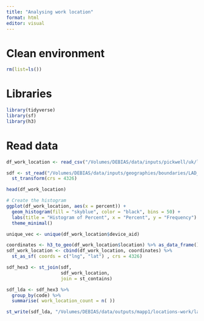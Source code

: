 ```yaml
---
title: "Analysing work location"
format: html
editor: visual
---
```


# Clean environment

```r
rm(list=ls())
```

# Libraries

```r
library(tidyverse)
library(sf)
library(h3)
```

# Read data

```r
df_work_location <- read_csv("/Volumes/DEBIAS/data/inputs/pickwell/uk/location-work/part-00000-c4b5af23-09e5-4e72-b35f-f4058f96a472-c000.csv")

sdf <- st_read("/Volumes/DEBIAS/data/inputs/geographies/boundaries/LAD_Dec_2021_GB_BFC_2022_simplified.gpkg") %>% 
  st_transform(crs = 4326)

head(df_work_location)
```

```r
# Create the histogram
ggplot(df_work_location, aes(x = percent)) +
  geom_histogram(fill = "skyblue", color = "black", bins = 50) +
  labs(title = "Histogram of Percent", x = "Percent", y = "Frequency") +
  theme_minimal()
```

```r
unique_vec <- unique(df_work_location$device_aid)
```

```r
coordinates <- h3_to_geo(df_work_location$location) %>% as_data_frame()
sdf_work_location <- cbind(df_work_location, coordinates) %>% 
  st_as_sf( coords = c("lng", "lat") , crs = 4326)

sdf_hex3 <- st_join(sdf, 
                    sdf_work_location,
                    join = st_contains) 

sdf_lda <- sdf_hex3 %>% 
  group_by(code) %>% 
  summarise( work_location_count = n( ))

st_write(sdf_lda, "/Volumes/DEBIAS/data/outputs/mapp1/locations-work/lad/location-work-count_lda.shp")
```
